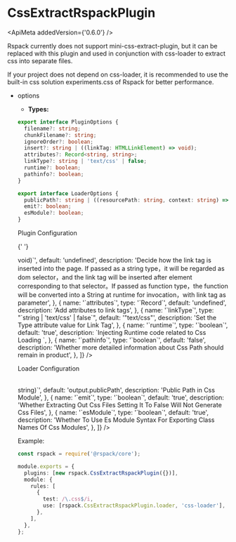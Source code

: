 
# CssExtractRspackPlugin

<ApiMeta addedVersion={'0.6.0'} />

Rspack currently does not support mini-css-extract-plugin, but it can be replaced with this plugin and used in conjunction with css-loader to extract css into separate files.

If your project does not depend on css-loader, it is recommended to use the built-in css solution experiments.css of Rspack for better performance.

- options

  - **Types:**

  ```ts
  export interface PluginOptions {
    filename?: string;
    chunkFilename?: string;
    ignoreOrder?: boolean;
    insert?: string | ((linkTag: HTMLLinkElement) => void);
    attributes?: Record<string, string>;
    linkType?: string | 'text/css' | false;
    runtime?: boolean;
    pathinfo?: boolean;
  }

  export interface LoaderOptions {
    publicPath?: string | ((resourcePath: string, context: string) => string);
    emit?: boolean;
    esModule?: boolean;
  }
  ```

  Plugin Configuration

  {' '}
  <Table
    header={[
      {
        name: 'Name',
        key: 'name',
      },
      {
        name: 'Type',
        key: 'type',
      },
      {
        name: 'Default Value',
        key: 'default',
      },
      {
        name: 'Description',
        key: 'description',
      },
    ]}
    body={[
      {
        name: '`filename`',
        type: '`string`',
        default: '"[name].css"',
        description:
          'The name of the CSS artifact, please refer to output.filename',
      },
      {
        name: '`chunkFilename`',
        type: '`string`',
        default: '"[name].css"',
        description:
          'The name of the asynchronous loading CSS artifact. If not set, it will use filename; please see output.chunkFilename',
      },
      {
        name: "'ignoreOrder'",
        type: "'boolean'",
        default: 'false',
        description:
          'Whether to issue a warning if there are conflicts in the order of some CSS in different chunks. For example, entryA introduces a.css b.css, entryB introduces b.css a.css, and the order of a.css and b.css cannot be determined',
      },
      {
        name: '`ignoreOrder`',
        type: '`boolean`',
        default: 'false',
        description:
          'If there are conflicts in the order of certain CSS files in different chunks, should a warning be issued? For example, entryA imports a.css and b.css, while entryB imports b.css and a.css. The order of a.css and b.css cannot be determined.',
      },
      {
        name: '`insert`',
        type: '`string | ((linkTag: HTMLLinkElement) => void)`',
        default: 'undefined',
        description:
          'Decide how the link tag is inserted into the page. If passed as a string type，it will be regarded as dom selector，and the link tag will be inserted after element corresponding to that selector。If passed as function type，the function will be converted into a String at runtime for invocation，with link tag as parameter',
      },
      {
        name: '`attributes`',
        type: '`Record<string, string>`',
        default: 'undefined',
        description: 'Add attributes to link tags',
      },
      {
        name: '`linkType`',
        type: "`string | 'text/css' | false`",
        default: '"text/css"',
        description: 'Set the Type attribute value for Link Tag',
      },
      {
        name: '`runtime`',
        type: '`boolean`',
        default: 'true',
        description: `Injecting Runtime code related to Css Loading `,
      },
      {
        name: '`pathinfo`',
        type: '`boolean`',
        default: 'false',
        description:
          'Whether more detailed information about Css Path should remain in product',
      },
    ]}
  />

  Loader Configuration

  <Table
    header={[
      {
        name: 'Name',
        key: 'name',
      },
      {
        name: 'Type',
        key: 'type',
      },
      {
        name: 'Default Value',
        key: 'default',
      },
      {
        name: 'Description',
        key: 'description',
      },
    ]}
    body={[
      {
        name: '`publicPath`',
        type: '`string | ((resourcePath: string, context: string) => string)`',
        default: 'output.publicPath',
        description: 'Public Path in Css Module',
      },
      {
        name: '`emit`',
        type: '`boolean`',
        default: 'true',
        description:
          'Whether Extracting Out Css Files Setting It To False Will Not Generate Css Files',
      },
      {
        name: '`esModule`',
        type: '`boolean`',
        default: 'true',
        description:
          'Whether To Use Es Module Syntax For Exporting Class Names Of Css Modules',
      },
    ]}
  />

Example:

```ts title="rspack.config.js"
const rspack = require('@rspack/core');

module.exports = {
  plugins: [new rspack.CssExtractRspackPlugin({})],
  module: {
    rules: [
      {
        test: /\.css$/i,
        use: [rspack.CssExtractRspackPlugin.loader, 'css-loader'],
      },
    ],
  },
};
```
